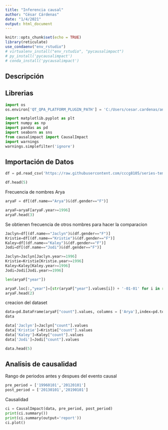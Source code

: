 ```yaml
---
title: "Inferencia causal"
author: "César Cárdenas"
date: "1/4/2021"
output: html_document
---
```


```r
knitr::opts_chunk$set(echo = TRUE)
library(reticulate)
use_condaenv("env_rstudio")
# virtualenv_install("env_rstudio", "pycausalimpact")
# py_install('pycausalimpact')
# conda_install('pycausalimpact')

```

## Descripción

## Librerias

```python
import os
os.environ['QT_QPA_PLATFORM_PLUGIN_PATH'] = 'C:/Users/cesar.cardenas/anaconda3/envs/env_rstudio/Library/plugins/platforms'

import matplotlib.pyplot as plt
import numpy as np
import pandas as pd
import seaborn as sns
from causalimpact import CausalImpact
import warnings
warnings.simplefilter('ignore')
```

## Importación de Datos

```python
df = pd.read_csv('https://raw.githubusercontent.com/cccg8105/series-temporales-multivariantes/master/3.%20Casos%20de%20estudio%20en%20Python/G.%20Impacto%20de%20Juego%20de%20Tronos%20en%20el%20nombre%20de%20los%20beb%C3%A9s/data.csv')

df.head(5)
```

Frecuencia de nombres Arya

```python
aryaF = df[(df.name=="Arya")&(df.gender=="F")]

aryaF=aryaF[aryaF.year>=1996]
aryaF.head(3)
```

Se obtienen frecuencia de otros nombres para hacer la comparacion 

```python
Jaclyn=df[(df.name=="Jaclyn")&(df.gender=="F")]
Kristie=df[(df.name=="Kristie")&(df.gender=="F")]
Kaley=df[(df.name=="Kaley")&(df.gender=="F")]
Jodi=df[(df.name=="Jodi")&(df.gender=="F")]

Jaclyn=Jaclyn[Jaclyn.year>=1996]
Kristie=Kristie[Kristie.year>=1996]
Kaley=Kaley[Kaley.year>=1996]
Jodi=Jodi[Jodi.year>=1996]
```

```python
len(aryaF["year"])

aryaF.loc[:,"year"]=[str(aryaF["year"].values[i]) + '-01-01' for i in range(0,len(aryaF["year"]))]
aryaF.head(2)
```
creacion del dataset
```python
data=pd.DataFrame(aryaF["count"].values, columns = ['Arya'],index=pd.to_datetime(aryaF.year,format='%Y-%m-%d'))
data

data['Jaclyn']=Jaclyn["count"].values
data['Kristie']=Kristie["count"].values
data['Kaley']=Kaley["count"].values
data['Jodi']=Jodi["count"].values

data.head(5)
```
## Analisis de causalidad

Rango de periodos antes y despues del evento causal

```python
pre_period = ['19960101','20120101']
post_period = ['20130101','20190101']
```

Causalidad

```python
ci = CausalImpact(data, pre_period, post_period)
print(ci.summary())
print(ci.summary(output='report'))
ci.plot()
```

